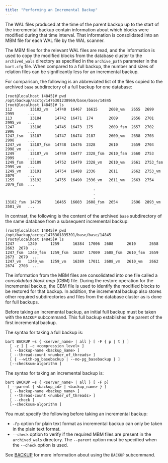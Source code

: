 ```yaml
---
title: "Performing an Incremental Backup"
---
```


<div id="performing_an_incremental_backup" class="registered_link"></div>


The WAL files produced at the time of the parent backup up to the start of the incremental backup contain information about which blocks were modified during that time interval. That information is consolidated into an MBM file for each WAL file by the WAL scanner.

The MBM files for the relevant WAL files are read, and the information is used to copy the modified blocks from the database cluster to the `archived_wals` directory as specified in the `archive_path` parameter in the `bart.cfg` file. When compared to a full backup, the number and sizes of relation files can be significantly less for an incremental backup.

For comparison, the following is an abbreviated list of the files copied to the archived `base` subdirectory of a full backup for one database:

``` text
[root@localhost 14845]# pwd
/opt/backup/acctg/1476301238969/base/base/14845
[root@localhost 14845]# ls
112        13182_vm   14740  16467  16615     2608_vm   2655  2699      2995      ...
113        13184      14742  16471  174       2609      2656  2701      2995_vm   ...
1247       13186      14745  16473  175       2609_fsm  2657  2702      2996      ...
1247_fsm   13187      14747  16474  2187      2609_vm   2658  2703      2998      ...
1247_vm    13187_fsm  14748  16476  2328      2610      2659  2704      2998_vm   ...
1249       13187_vm   14749  16477  2328_fsm  2610_fsm  2660  2753      2999      ...
1249_fsm   13189      14752  16479  2328_vm   2610_vm   2661  2753_fsm  2999_vm   ...
1249_vm    13191      14754  16488  2336      2611      2662  2753_vm   3079      ...
1255       13192      14755  16490  2336_vm   2611_vm   2663  2754      3079_fsm  ...
                                       .
                                       .
                                       .
13182_fsm  14739      16465  16603  2608_fsm  2654      2696  2893_vm   3501_vm   ...
```

In contrast, the following is the content of the archived `base` subdirectory of the same database from a subsequent incremental backup:

``` text
[root@localhost 14845]# pwd
/opt/backup/acctg/1476301835391/base/base/14845
[root@localhost 14845]# ls
1247      1249      1259      16384  17006  2608      2610      2658  2663  2678  ...
1247_fsm  1249_fsm  1259_fsm  16387  17009  2608_fsm  2610_fsm  2659  2673  2679  ...
1247_vm   1249_vm   1259_vm   16389  17011  2608_vm   2610_vm   2662  2674  2703  ...
```

The information from the MBM files are consolidated into one file called a *consolidated block map* (CBM) file. During the restore operation for the incremental backup, the CBM file is used to identify the modified blocks to be restored for that backup. In addition, the incremental backup also stores other required subdirectories and files from the database cluster as is done for full backups.

Before taking an incremental backup, an initial full backup must be taken with the `BACKUP` subcommand. This full backup establishes the parent of the first incremental backup.

The syntax for taking a full backup is:

``` text
bart BACKUP –s { <server_name> | all } [ -F { p | t } ]
  [ -z ] [ –c <compression_level> ]
  [ --backup-name <backup_name> ]
  [ --thread-count <number_of_threads> ]
  [ { --with-pg_basebackup | --no-pg_basebackup } ]
  [--checksum-algorithm ]
```

The syntax for taking an incremental backup is:

``` text
bart BACKUP –s { <server_name> | all } [ -F p]
 [ --parent { <backup_id> | <backup_name> } ]
  [ --backup-name <backup_name> ]
  [ --thread-count <number_of_threads> ]
  [ --check ]
  [--checksum-algorithm ]
```

You must specify the following before taking an incremental backup:

-   `-Fp` option for plain text format as incremental backup can only be taken in the plain text format.
-   `--check` option to verify if the required MBM files are present in the `archived_wals` directory. The `--parent` option must be specified when the `--check` option is used.

See [BACKUP](../../03_using_bart/03_basic_bart_subcommand_usage/#backup) for more information about using the `BACKUP` subcommand.
